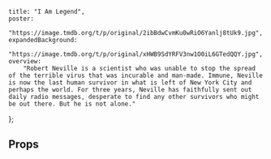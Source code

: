 
    title: "I Am Legend",
    poster:
        "https://image.tmdb.org/t/p/original/2ibBdwCvmKu0wRiO6Yanlj8tUk9.jpg",
    expandedBackground:
        "https://image.tmdb.org/t/p/original/xHWB9SdYRFV3nw1O0iL6GTedQQY.jpg",
    overview:
        "Robert Neville is a scientist who was unable to stop the spread of the terrible virus that was incurable and man-made. Immune, Neville is now the last human survivor in what is left of New York City and perhaps the world. For three years, Neville has faithfully sent out daily radio messages, desperate to find any other survivors who might be out there. But he is not alone."
};

<Meta title="Carousel" component={Carousel} />

<Preview>
    <Story name="default">
        <Carousel
            slidesToShow={5}
            slidesToScroll={5}
            infinite={false}
            rows={1}
            adaptiveHeight={true}
            adaptiveWidth={true}
            slideSpacing="20px"
        >
            <Poster expanded={false} metadata={mediaData} />
            <Poster expanded={false} metadata={mediaData} />
            <Poster expanded={false} metadata={mediaData} />
            <Poster expanded={false} metadata={mediaData} />
            <Poster expanded={false} metadata={mediaData} />
            <Poster expanded={false} metadata={mediaData} />
            <Poster expanded={false} metadata={mediaData} />
            <Poster expanded={false} metadata={mediaData} />
            <Poster expanded={false} metadata={mediaData} />
            <Poster expanded={false} metadata={mediaData} />
            <Poster expanded={false} metadata={mediaData} />
            <Poster expanded={false} metadata={mediaData} />
        </Carousel>
    </Story>
</Preview>

## Props

<Props of={Carousel} />
